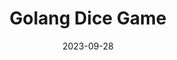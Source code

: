 ---
title: Golang Dice Game
description: dice game using Golang, the game will stop if only one player has the dice. If the player rolls the dice and gets a score of 6 then the number of the player's dice will be deducted, and if the player rolls the dice and gets a score of 1 then the player will get +1 point. Players will not be able to roll the dice if their dice total is 0. The player with the most points wins.
repository: SyaibanAhmadRamadhan/go-game-dadu
tech: [Golang]
date: 2023-09-28
published: true

---